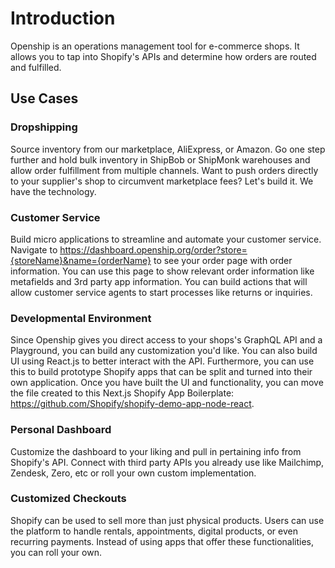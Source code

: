 
<SEO
  title="Introduction"
  description="Openship is on operations system for e-commerce shops"
/>

# Introduction

Openship is an operations management tool for e-commerce shops. It allows you to tap into Shopify's APIs and determine how orders are routed and fulfilled.

## Use Cases

### Dropshipping

Source inventory from our marketplace, AliExpress, or Amazon. Go one step further and hold bulk inventory in ShipBob or ShipMonk warehouses and allow order fulfillment from multiple channels. Want to push orders directly to your supplier's shop to circumvent marketplace fees? Let's build it. We have the technology.

### Customer Service

Build micro applications to streamline and automate your customer service. Navigate to https://dashboard.openship.org/order?store={storeName}&name={orderName} to see your order page with order information. You can use this page to show relevant order information like metafields and 3rd party app information. You can build actions that will allow customer service agents to start processes like returns or inquiries.

### Developmental Environment

Since Openship gives you direct access to your shops's GraphQL API and a Playground, you can build any customization you'd like. You can also build UI using React.js to better interact with the API. Furthermore, you can use this to build prototype Shopify apps that can be split and turned into their own application. Once you have built the UI and functionality, you can move the file created to this Next.js Shopify App Boilerplate: https://github.com/Shopify/shopify-demo-app-node-react.

### Personal Dashboard

Customize the dashboard to your liking and pull in pertaining info from Shopify's API. Connect with third party APIs you already use like Mailchimp, Zendesk, Zero, etc or roll your own custom implementation.

### Customized Checkouts

Shopify can be used to sell more than just physical products. Users can use the platform to handle rentals, appointments, digital products, or even recurring payments. Instead of using apps that offer these functionalities, you can roll your own.